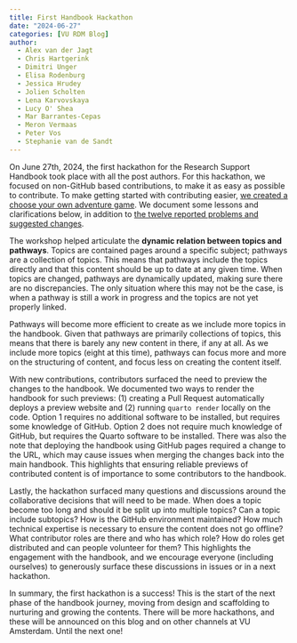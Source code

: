 ```yaml
---
title: First Handbook Hackathon
date: "2024-06-27"
categories: [VU RDM Blog]
author:   
  - Alex van der Jagt
  - Chris Hartgerink
  - Dimitri Unger
  - Elisa Rodenburg
  - Jessica Hrudey
  - Jolien Scholten
  - Lena Karvovskaya
  - Lucy O' Shea
  - Mar Barrantes-Cepas
  - Meron Vermaas
  - Peter Vos
  - Stephanie van de Sandt
---
```


On June 27th, 2024, the first hackathon for the Research Support Handbook took place with all the post authors. For this hackathon, we focused on non-GitHub based contributions, to make it as easy as possible to contribute. To make getting started with contributing easier, [we created a choose your own adventure game](https://ubvu.github.io/open-handbook/public/20240627hackathon.html). We document some lessons and clarifications below, in addition to [the twelve reported problems and suggested changes](https://github.com/ubvu/open-handbook/issues?q=created%3A2024-06-27).

The workshop helped articulate the **dynamic relation between topics and pathways**. Topics are contained pages around a specific subject; pathways are a collection of topics. This means that pathways include the topics directly and that this content should be up to date at any given time. When topics are changed, pathways are dynamically updated, making sure there are no discrepancies. The only situation where this may not be the case, is when a pathway is still a work in progress and the topics are not yet properly linked.

Pathways will become more efficient to create as we include more topics in the handbook. Given that pathways are primarily collections of topics, this means that there is barely any new content in there, if any at all. As we include more topics (eight at this time), pathways can focus more and more on the structuring of content, and focus less on creating the content itself.

With new contributions, contributors surfaced the need to preview the changes to the handbook. We documented two ways to render the handbook for such previews: (1) creating a Pull Request automatically deploys a preview website and (2) running `quarto render` locally on the code. Option 1 requires no additional software to be installed, but requires some knowledge of GitHub. Option 2 does not require much knowledge of GitHub, but requires the Quarto software to be installed. There was also the note that deploying the handbook using GitHub pages required a change to the URL, which may cause issues when merging the changes back into the main handbook. This highlights that ensuring reliable previews of contributed content is of importance to some contributors to the handbook.

Lastly, the hackathon surfaced many questions and discussions around the collaborative decisions that will need to be made. When does a topic become too long and should it be split up into multiple topics? Can a topic include subtopics? How is the GitHub environment maintained? How much technical expertise is necessary to ensure the content does not go offline? What contributor roles are there and who has which role? How do roles get distributed and can people volunteer for them? This highlights the engagement with the handbook, and we encourage everyone (including ourselves) to generously surface these discussions in issues or in a next hackathon. 

In summary, the first hackathon is a success! This is the start of the next phase of the handbook journey, moving from design and scaffolding to nurturing and growing the contents. There will be more hackathons, and these will be announced on this blog and on other channels at VU Amsterdam. Until the next one!
